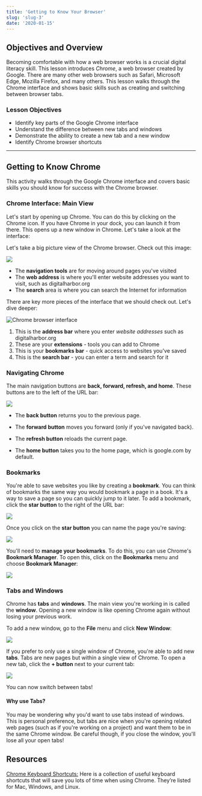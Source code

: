 ```yaml
---
title: 'Getting to Know Your Browser'
slug: 'slug-3'
date: '2020-01-15'
---
```


## Objectives and Overview

Becoming comfortable with how a web browser works is a crucial digital literacy skill. This lesson introduces _Chrome_, a web browser created by Google. There are many other web browsers such as Safari, Microsoft Edge, Mozilla Firefox, and many others. This lesson walks through the Chrome interface and shows basic skills such as creating and switching between browser tabs.

### Lesson Objectives

- Identify key parts of the Google Chrome interface
- Understand the difference between new tabs and windows
- Demonstrate the ability to create a new tab and a new window
- Identify Chrome browser shortcuts

---

## Getting to Know Chrome

This activity walks through the Google Chrome interface and covers basic skills you should know for success with the Chrome browser.

### Chrome Interface: Main View

Let's start by opening up Chrome. You can do this by clicking on the Chrome icon. If you have Chrome in your dock, you can launch it from there. This opens up a new window in Chrome. Let's take a look at the interface:

Let's take a big picture view of the Chrome browser. Check out this image:

![](https://s3.amazonaws.com/learnresources/wp-content/uploads/2020/05/chrome-browser-search-1-1024x610.jpg)

- The **navigation tools** are for moving around pages you've visited
- The **web address** is where you'll enter website addresses you want to visit, such as digitalharbor.org
- The **search** area is where you can search the Internet for information

There are key more pieces of the interface that we should check out. Let's dive deeper:

![Chrome browser interface](https://s3.amazonaws.com/learnresources/wp-content/uploads/2020/05/chrome-interface-1-1024x609.jpg)

1. This is the **address bar** where you enter _website addresses_ such as digitalharbor.org
2. These are your **extensions** - tools you can add to Chrome
3. This is your **bookmarks bar** - quick access to websites you've saved
4. This is the **search bar** - you can enter a term and search for it

### Navigating Chrome

The main navigation buttons are **back, forward, refresh, and home**. These buttons are to the left of the URL bar:

![](https://s3.amazonaws.com/learnresources/wp-content/uploads/2020/05/chrome-navigation-buttons-1024x109.jpg)

- The **back button** returns you to the previous page.

- The **forward button** moves you forward (only if you've navigated back).

- The **refresh button** reloads the current page.

- The **home button** takes you to the home page, which is google.com by default.

### Bookmarks

You're able to save websites you like by creating a **bookmark**. You can think of bookmarks the same way you would bookmark a page in a book. It's a way to save a page so you can quickly jump to it later. To add a bookmark, click the **star button** to the right of the URL bar:

![](https://s3.amazonaws.com/learnresources/wp-content/uploads/2020/05/chrome-bookmark-1024x61.jpg)

Once you click on the **star button** you can name the page you're saving:

![](https://s3.amazonaws.com/learnresources/wp-content/uploads/2020/05/chrome-bookmark-2-1024x616.jpg)

You'll need to **manage your bookmarks**. To do this, you can use Chrome's **Bookmark Manager**. To open this, click on the **Bookmarks** menu and choose **Bookmark Manager**:

![](https://s3.amazonaws.com/learnresources/wp-content/uploads/2020/05/chrome-bookmarks-manager.gif)

### Tabs and Windows

Chrome has **tabs** and **windows**. The main view you're working in is called the **window**. Opening a new window is like opening Chrome again without losing your previous work.

To add a new window, go to the **File** menu and click **New Window**:

![](https://s3.amazonaws.com/learnresources/wp-content/uploads/2020/05/chrome-new-window.gif)

If you prefer to only use a single window of Chrome, you're able to add new **tabs**. Tabs are new pages but within a single view of Chrome. To open a new tab, click the **\+ button** next to your current tab:

![](https://s3.amazonaws.com/learnresources/wp-content/uploads/2020/05/chrome-new-tab.gif)

You can now switch between tabs!

#### Why use Tabs?

You may be wondering why you'd want to use tabs instead of windows. This is personal preference, but tabs are nice when you're opening related web pages (such as if you're working on a project) and want them to be in the same Chrome window. Be careful though, if you close the window, you'll lose all your open tabs!

## Resources

[Chrome Keyboard Shortcuts:](https://support.google.com/chrome/answer/157179?hl=en) Here is a collection of useful keyboard shortcuts that will save you lots of time when using Chrome. They’re listed for Mac, Windows, and Linux.
